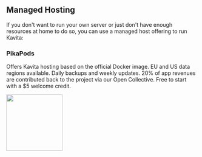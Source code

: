 
## Managed Hosting

If you don't want to run your own server or just don't have enough resources at home to do so, you can use a managed host offering to run Kavita:

### PikaPods

Offers Kavita hosting based on the official Docker image. EU and US data regions available. Daily backups and weekly updates. 20% of app revenues are contributed back to the project via our Open Collective. Free to start with a $5 welcome credit.

[<img src="https://www.pikapods.com/static/run-button.png" width="148" />](https://www.pikapods.com/pods?run=kavita)
